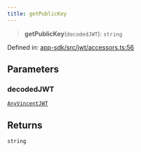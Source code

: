 ```yaml
---
title: getPublicKey
---
```


> **getPublicKey**(`decodedJWT`): `string`

Defined in: [app-sdk/src/jwt/accessors.ts:56](https://github.com/LIT-Protocol/Vincent/blob/73da7c01d4eb076a0ff8650f85c7adf29f486588/packages/libs/app-sdk/src/jwt/accessors.ts#L56)

## Parameters

### decodedJWT

[`AnyVincentJWT`](/api-reference/app-sdk/jwt/type-aliases/AnyVincentJWT)

## Returns

`string`
